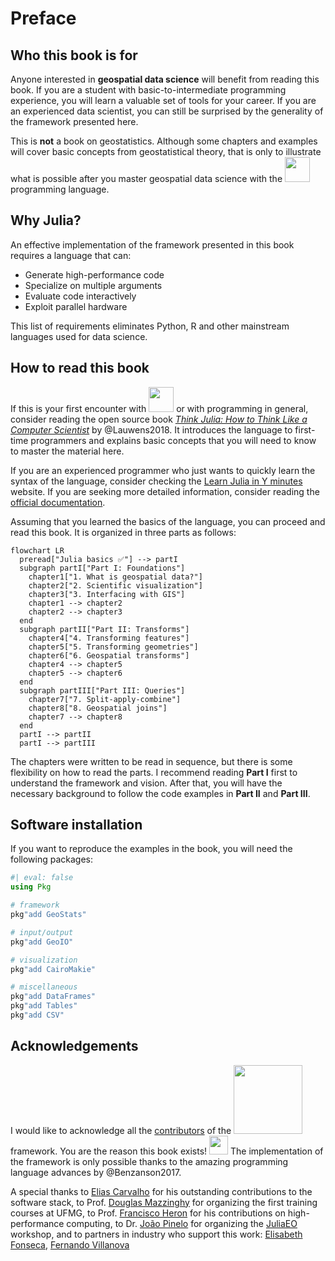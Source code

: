 # Preface {.unnumbered}

## Who this book is for

Anyone interested in **geospatial data science** will benefit from
reading this book. If you are a student with basic-to-intermediate
programming experience, you will learn a valuable set of tools
for your career. If you are an experienced data scientist, you
can still be surprised by the generality of the framework
presented here.

This is **not** a book on geostatistics. Although some chapters
and examples will cover basic concepts from geostatistical theory,
that is only to illustrate what is possible after you master
geospatial data science with the
[![](images/julia.svg){fig-alt="Julia" width=40px}](https://julialang.org)
programming language.

## Why Julia?

An effective implementation of the framework presented in this book
requires a language that can:

- Generate high-performance code
- Specialize on multiple arguments
- Evaluate code interactively
- Exploit parallel hardware

This list of requirements eliminates Python, R and other
mainstream languages used for data science.

## How to read this book

If this is your first encounter with
[![](images/julia.svg){fig-alt="Julia" width=40px}](https://julialang.org)
or with programming in general, consider reading the open source book
[*Think Julia: How to Think Like a Computer Scientist*](https://benlauwens.github.io/ThinkJulia.jl/latest/book.html)
by @Lauwens2018. It introduces the language to
first-time programmers and explains basic concepts that you will
need to know to master the material here.

If you are an experienced programmer who just wants to quickly
learn the syntax of the language, consider checking the
[Learn Julia in Y minutes](https://learnxinyminutes.com/docs/julia)
website. If you are seeking more detailed information, consider
reading the [official documentation](https://docs.julialang.org/en/v1).

Assuming that you learned the basics of the language, you can proceed
and read this book. It is organized in three parts as follows:

```mermaid
flowchart LR
  preread["Julia basics ✅"] --> partI
  subgraph partI["Part I: Foundations"]
    chapter1["1. What is geospatial data?"]
    chapter2["2. Scientific visualization"]
    chapter3["3. Interfacing with GIS"]
    chapter1 --> chapter2
    chapter2 --> chapter3
  end
  subgraph partII["Part II: Transforms"]
    chapter4["4. Transforming features"]
    chapter5["5. Transforming geometries"]
    chapter6["6. Geospatial transforms"]
    chapter4 --> chapter5
    chapter5 --> chapter6
  end
  subgraph partIII["Part III: Queries"]
    chapter7["7. Split-apply-combine"]
    chapter8["8. Geospatial joins"]
    chapter7 --> chapter8
  end
  partI --> partII
  partI --> partIII
```

The chapters were written to be read in sequence, but there is
some flexibility on how to read the parts. I recommend reading
**Part I** first to understand the framework and vision. After
that, you will have the necessary background to follow the code
examples in **Part II** and **Part III**.

## Software installation

If you want to reproduce the examples in the book, you will
need the following packages:

```julia
#| eval: false
using Pkg

# framework
pkg"add GeoStats"

# input/output
pkg"add GeoIO"

# visualization
pkg"add CairoMakie"

# miscellaneous
pkg"add DataFrames"
pkg"add Tables"
pkg"add CSV"
```

## Acknowledgements

I would like to acknowledge all the [contributors](https://github.com/JuliaEarth/GeoStats.jl#contributors) of the
[![](images/geostats.svg){fig-alt="GeoStats.jl" width=110px}](https://github.com/JuliaEarth/GeoStats.jl) framework.
You are the reason this book exists! [![](images/juliahearts.gif){fig-alt="JuliaHearts" width=30px}](https://julialang.org)
The implementation of the framework is only possible thanks to the amazing programming language advances by @Benzanson2017.

A special thanks to [Elias Carvalho](https://github.com/eliascarv) for his outstanding contributions to the software stack,
to Prof. [Douglas Mazzinghy](https://scholar.google.com.br/citations?user=yfnHmeEAAAAJ) for organizing the first training
courses at UFMG, to Prof. [Francisco Heron](https://scholar.google.com/citations?user=6-kN0tMAAAAJ) for his contributions
on high-performance computing, to Dr. [João Pinelo](https://www.aircentre.org/joao-pinelo) for organizing the
[JuliaEO](https://github.com/Arpeggeo/JuliaEO2023) workshop, and to partners in industry who support this work:
[Elisabeth Fonseca](https://www.linkedin.com/in/elisabeth-fonseca-geometallurgist),
[Fernando Villanova](https://www.linkedin.com/in/fernando-villanova-46a56534)